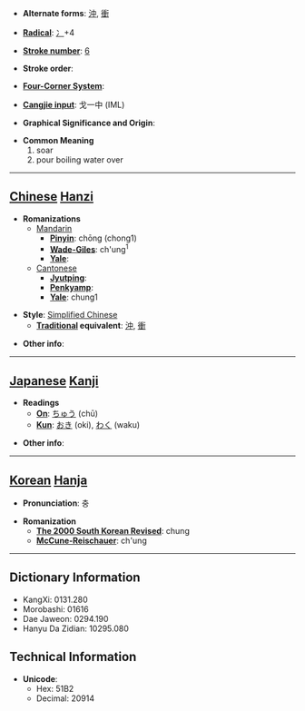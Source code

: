 * '''Alternate forms''': [[沖]], [[衝]]

* '''[[Wiktionary:Chinese radical index| Radical]]''': [[Wiktionary:Chinese radical index 冫|冫]]+4

* '''[[Wiktionary:Chinese total strokes index|Stroke number]]''': [[Wiktionary:Chinese total strokes index 6|6]]

* '''Stroke order''': 

* '''[[Wiktionary:Chinese four corner index|Four-Corner System]]''': 

* '''[[Wiktionary:Chinese Cangjie index|Cangjie input]]''': 戈一中 (IML)

* '''Graphical Significance and Origin''': 

* '''Common Meaning'''
*#soar
*# pour boiling water over


----

== [[Chinese]] [[Hanzi]] ==

* '''Romanizations'''
** [[Mandarin]]
*** '''[[Pinyin]]''': chōng (chong1)
*** '''[[Wade-Giles]]''': ch'ung<sup>1</sup>
*** '''[[Yale]]''': 
**[[Cantonese]]
***'''[[Jyutping]]''':
***'''[[Penkyamp]]''': 
***'''[[Yale]]''': chung1

* '''Style''': [[Simplified Chinese]] 
** '''[[Traditional Chinese|Traditional]] equivalent''': [[沖]], [[衝]]

* '''Other info''': 

----

== [[Japanese]] [[Kanji]] ==

* '''Readings'''
** '''[[On]]''': [[ちゅう]] (chū)
** '''[[Kun]]''': [[おき]] (oki), [[わく]] (waku)

* '''Other info''':  

----

== [[Korean]] [[Hanja]] ==

* '''Pronunciation''': 충

* '''Romanization'''
** '''[[The 2000 South Korean Revised Romanization|The 2000 South Korean Revised]]''': chung
** '''[[McCune-Reischauer]]''': ch'ung

----

== Dictionary Information ==

* KangXi: 0131.280
* Morobashi: 01616
* Dae Jaweon: 0294.190
* Hanyu Da Zidian: 10295.080

== Technical Information ==

* '''Unicode''':
** Hex: 51B2
** Decimal: 20914